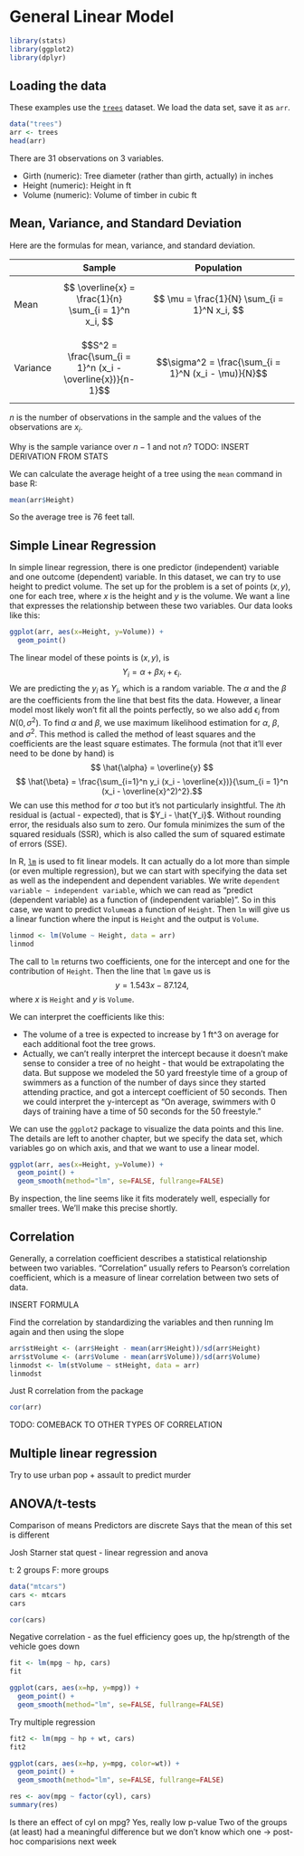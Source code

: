 # General Linear Model

```r
library(stats)
library(ggplot2)
library(dplyr)
```


## Loading the data

These examples use the [`trees`](https://stat.ethz.ch/R-manual/R-devel/library/datasets/html/trees.html) dataset. We load the data set, save it as `arr`.

```r
data("trees")
arr <- trees
head(arr)
```

There are 31 observations on 3 variables.

- Girth	(numeric):	Tree diameter (rather than girth, actually) in inches
- Height (numeric):	Height in ft
- Volume (numeric):	Volume of timber in cubic ft

## Mean, Variance, and Standard Deviation

Here are the formulas for mean, variance, and standard deviation.

|     | Sample | Population
|-----|---------|----------------
| Mean | $$ \overline{x} = \frac{1}{n} \sum_{i = 1}^n x_i, $$ | $$ \mu = \frac{1}{N} \sum_{i = 1}^N x_i, $$
| Variance | $$S^2 = \frac{\sum_{i = 1}^n (x_i - \overline{x})}{n-1}$$ | $$\sigma^2 = \frac{\sum_{i = 1}^N (x_i - \mu)}{N}$$

$n$ is the number of observations in the sample and the values of the observations are $x_i$. 

Why is the sample variance over $n - 1$ and not $n$?
TODO: INSERT DERIVATION FROM STATS

We can calculate the average height of a tree using the `mean` command in base R:
```r
mean(arr$Height)
```
So the average tree is 76 feet tall.


## Simple Linear Regression
In simple linear regression, there is one predictor (independent) variable and one outcome (dependent) variable. In this dataset, we can try to use height to predict volume. The set up for the problem is a set of points $(x, y)$, one for each tree, where $x$ is the height and $y$ is the volume. We want a line that expresses the relationship between these two variables. Our data looks like this:

```r
ggplot(arr, aes(x=Height, y=Volume)) + 
  geom_point()
```
The linear model of these points is $(x, y)$, is
$$Y_i = \alpha + \beta x_i + \epsilon_i .$$
We are predicting the $y_i$ as $Y_i$, which is a random variable. The $\alpha$ and the $\beta$ are the coefficients from the line that best fits the data. However, a linear model most likely won't fit all the points perfectly, so we also add $\epsilon_i$ from $N(0, \sigma^2)$. To find $\alpha$ and $\beta$, we use maximum likelihood estimation for $\alpha$, $\beta$, and $\sigma^2$. This method is called the method of least squares and the coefficients are the least square estimates. The formula (not that it'll ever need to be done by hand) is
$$ \hat{\alpha} = \overline{y} $$
$$ \hat{\beta} = \frac{\sum_{i=1}^n y_i (x_i - \overline{x})}{\sum_{i = 1}^n (x_i - \overline{x}^2)^2}.$$
We can use this method for $\sigma$ too but it's not particularly insightful. The $i$th residual is (actual - expected), that is $Y_i - \hat{Y_i}$. Without rounding error, the residuals also sum to zero. Our fomula minimizes the sum of the squared residuals (SSR), which is also called the sum of squared estimate of errors (SSE).

In R, [`lm`](https://www.rdocumentation.org/packages/stats/versions/3.6.2/topics/lm) is used to fit linear models. It can actually do a lot more than simple (or even multiple regression), but we can start with specifying the data set as well as the independent and dependent variables. We write `dependent variable ~ independent variable`, which we can read as "predict (dependent variable) as a function of (independent variable)". So in this case, we want to predict `Volume`as a function of `Height`. Then `lm` will give us a linear function where the input is `Height` and the output is `Volume`.

```r
linmod <- lm(Volume ~ Height, data = arr) 
linmod
```
The call to `lm` returns two coefficients, one for the intercept and one for the contribution of `Height`. Then the line that `lm` gave us is
$$y = 1.543x - 87.124,$$
where $x$ is `Height` and $y$ is `Volume`.

We can interpret the coefficients like this:

- The volume of a tree is expected to increase by 1 ft^3 on average for each additional foot the tree grows.
- Actually, we can’t really interpret the intercept because it doesn’t make sense to consider a tree of no height - that would be extrapolating the data. But suppose we modeled the 50 yard freestyle time of a group of swimmers as a function of the number of days since they started attending practice, and got a intercept coefficient of 50 seconds. Then we could interpret the y-intercept as “On average, swimmers with 0 days of training have a time of 50 seconds for the 50 freestyle.”

We can use the `ggplot2` package to visualize the data points and this line. The details are left to another chapter, but we specify the data set, which variables go on which axis, and that we want to use a linear model.

```r
ggplot(arr, aes(x=Height, y=Volume)) + 
  geom_point() +
  geom_smooth(method="lm", se=FALSE, fullrange=FALSE)
```
By inspection, the line seems like it fits moderately well, especially for smaller trees. We'll make this precise shortly.

## Correlation

Generally, a correlation coefficient describes a statistical relationship between two variables. "Correlation" usually refers to Pearson's correlation coefficient, which is a measure of linear correlation between two sets of data.



INSERT FORMULA

Find the correlation by standardizing the variables and then running lm again and then using the slope

```r
arr$stHeight <- (arr$Height - mean(arr$Height))/sd(arr$Height)
arr$stVolume <- (arr$Volume - mean(arr$Volume))/sd(arr$Volume)
linmodst <- lm(stVolume ~ stHeight, data = arr) 
linmodst

```


Just R correlation from the package
```r
cor(arr)
```

TODO: COMEBACK TO OTHER TYPES OF CORRELATION

## Multiple linear regression
Try to use urban pop + assault to predict murder

## ANOVA/t-tests
Comparison of means
Predictors are discrete
Says that the mean of this set is different

Josh Starner stat quest - linear regression and anova

t: 2 groups
F: more groups

```r
data("mtcars")
cars <- mtcars
cars
```
```r
cor(cars)
```
Negative correlation - as the fuel efficiency goes up, the hp/strength of the vehicle goes down


```r
fit <- lm(mpg ~ hp, cars)
fit

ggplot(cars, aes(x=hp, y=mpg)) + 
  geom_point() +
  geom_smooth(method="lm", se=FALSE, fullrange=FALSE)
```

Try multiple regression
```r
fit2 <- lm(mpg ~ hp + wt, cars)
fit2

ggplot(cars, aes(x=hp, y=mpg, color=wt)) + 
  geom_point() +
  geom_smooth(method="lm", se=FALSE, fullrange=FALSE)
```
```r
res <- aov(mpg ~ factor(cyl), cars)
summary(res)
```

Is there an effect of cyl on mpg? Yes, really low p-value
Two of the groups (at least) had a meaningful difference but we don't know which one
-> post-hoc comparisions next week